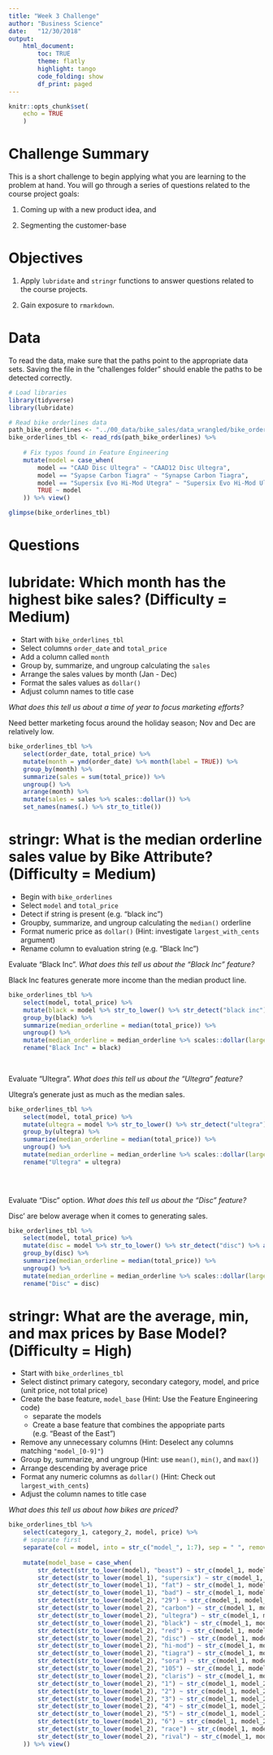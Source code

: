 ```yaml
---
title: "Week 3 Challenge"
author: "Business Science"
date:   "12/30/2018"
output: 
    html_document:
        toc: TRUE
        theme: flatly
        highlight: tango
        code_folding: show
        df_print: paged
---
```


```r
knitr::opts_chunk$set(
    echo = TRUE
    )
```

# Challenge Summary

This is a short challenge to begin applying what you are learning to the problem at hand. You will go through a series of questions related to the course project goals: 

1. Coming up with a new product idea, and 

2. Segmenting the customer-base

# Objectives

1. Apply `lubridate` and `stringr` functions to answer questions related to the course projects. 

2. Gain exposure to `rmarkdown`.

# Data

To read the data, make sure that the paths point to the appropriate data sets. Saving the file in the "challenges folder" should enable the paths to be detected correctly. 

```r
# Load libraries
library(tidyverse)
library(lubridate)
```

```r
# Read bike orderlines data
path_bike_orderlines <- "../00_data/bike_sales/data_wrangled/bike_orderlines.rds"
bike_orderlines_tbl <- read_rds(path_bike_orderlines) %>%
    
    # Fix typos found in Feature Engineering
    mutate(model = case_when(
        model == "CAAD Disc Ultegra" ~ "CAAD12 Disc Ultegra",
        model == "Syapse Carbon Tiagra" ~ "Synapse Carbon Tiagra",
        model == "Supersix Evo Hi-Mod Utegra" ~ "Supersix Evo Hi-Mod Ultegra",
        TRUE ~ model
    )) %>% view()

glimpse(bike_orderlines_tbl)
```



# Questions

# lubridate: Which month has the highest bike sales? (Difficulty = Medium)

- Start with `bike_orderlines_tbl`
- Select columns `order_date` and `total_price`
- Add a column called `month`
- Group by, summarize, and ungroup calculating the `sales`
- Arrange the sales values by month (Jan - Dec)
- Format the sales values as `dollar()`
- Adjust column names to title case

_What does this tell us about a time of year to focus marketing efforts?_

Need better marketing focus around the holiday season; Nov and Dec are relatively low. 

```r
bike_orderlines_tbl %>%
    select(order_date, total_price) %>%
    mutate(month = ymd(order_date) %>% month(label = TRUE)) %>%
    group_by(month) %>%
    summarize(sales = sum(total_price)) %>%
    ungroup() %>%
    arrange(month) %>%
    mutate(sales = sales %>% scales::dollar()) %>%
    set_names(names(.) %>% str_to_title())


```


# stringr: What is the median orderline sales value by Bike Attribute? (Difficulty = Medium)

- Begin with `bike_orderlines`
- Select `model` and `total_price`
- Detect if string is present (e.g. "black inc")
- Groupby, summarize, and ungroup calculating the `median()` orderline
- Format numeric price as `dollar()` (Hint: investigate `largest_with_cents` argument)
- Rename column to evaluation string (e.g. "Black Inc") 


Evaluate "Black Inc". _What does this tell us about the "Black Inc" feature?_

Black Inc features generate more income than the median product line. 

```r
bike_orderlines_tbl %>%
    select(model, total_price) %>%
    mutate(black = model %>% str_to_lower() %>% str_detect("black inc") %>% as.numeric()) %>%
    group_by(black) %>%
    summarize(median_orderline = median(total_price)) %>%
    ungroup() %>%
    mutate(median_orderline = median_orderline %>% scales::dollar(largest_with_cents = 1e+5)) %>%
    rename("Black Inc" = black)
    
    
```

Evaluate "Ultegra". _What does this tell us about the "Ultegra" feature?_

Ultegra's generate just as much as the median sales. 
```r
bike_orderlines_tbl %>%
    select(model, total_price) %>%
    mutate(ultegra = model %>% str_to_lower() %>% str_detect("ultegra") %>% as.numeric()) %>%
    group_by(ultegra) %>%
    summarize(median_orderline = median(total_price)) %>%
    ungroup() %>%
    mutate(median_orderline = median_orderline %>% scales::dollar(largest_with_cents = 1e+5)) %>%
    rename("Ultegra" = ultegra)

        
    
```


Evaluate "Disc" option. _What does this tell us about the "Disc" feature?_

Disc' are below average when it comes to generating sales. 

```r
bike_orderlines_tbl %>%
    select(model, total_price) %>%
    mutate(disc = model %>% str_to_lower() %>% str_detect("disc") %>% as.numeric()) %>%
    group_by(disc) %>%
    summarize(median_orderline = median(total_price)) %>%
    ungroup() %>%
    mutate(median_orderline = median_orderline %>% scales::dollar(largest_with_cents = 1e+5)) %>%
    rename("Disc" = disc)

```


# stringr: What are the average, min, and max prices by Base Model? (Difficulty = High)

- Start with `bike_orderlines_tbl`
- Select distinct primary category, secondary category, model, and price (unit price, not total price)
- Create the base feature, `model_base` (Hint: Use the Feature Engineering code)
    - separate the models
    - Create a base feature that combines the appopriate parts (e.g. "Beast of the East")
- Remove any unnecessary columns (Hint: Deselect any columns matching `"model_[0-9]"`)
- Group by, summarize, and ungroup (Hint: use `mean()`, `min()`, and `max()`)
- Arrange descending by average price
- Format any numeric columns as `dollar()` (Hint: Check out `largest_with_cents`) 
- Adjust the column names to title case

_What does this tell us about how bikes are priced?_

```r
bike_orderlines_tbl %>%
    select(category_1, category_2, model, price) %>%
    # separate first
    separate(col = model, into = str_c("model_", 1:7), sep = " ", remove = FALSE, fill = "right") %>%
    
    mutate(model_base = case_when(
        str_detect(str_to_lower(model), "beast") ~ str_c(model_1, model_2, model_3, model_4, sep = " "),
        str_detect(str_to_lower(model_1), "supersix") ~ str_c(model_1, model_2, sep = " "),
        str_detect(str_to_lower(model_1), "fat") ~ str_c(model_1, model_2, sep = " "),
        str_detect(str_to_lower(model_1), "bad") ~ str_c(model_1, model_2, sep = " "),
        str_detect(str_to_lower(model_2), "29") ~ str_c(model_1, model_2, sep = " "),
        str_detect(str_to_lower(model_2), "carbon") ~ str_c(model_1, model_2, sep = " "),
        str_detect(str_to_lower(model_2), "ultegra") ~ str_c(model_1, model_2, sep = " "),
        str_detect(str_to_lower(model_2), "black") ~ str_c(model_1, model_2, sep = " "),
        str_detect(str_to_lower(model_2), "red") ~ str_c(model_1, model_2, sep = " "),
        str_detect(str_to_lower(model_2), "disc") ~ str_c(model_1, model_2, sep = " "),
        str_detect(str_to_lower(model_2), "hi-mod") ~ str_c(model_1, model_2, sep = " "),
        str_detect(str_to_lower(model_2), "tiagra") ~ str_c(model_1, model_2, sep = " "),
        str_detect(str_to_lower(model_2), "sora") ~ str_c(model_1, model_2, sep = " "),
        str_detect(str_to_lower(model_2), "105") ~ str_c(model_1, model_2, sep = " "),
        str_detect(str_to_lower(model_2), "claris") ~ str_c(model_1, model_2, sep = " "),
        str_detect(str_to_lower(model_2), "1") ~ str_c(model_1, model_2, sep = " "),
        str_detect(str_to_lower(model_2), "2") ~ str_c(model_1, model_2, sep = " "),
        str_detect(str_to_lower(model_2), "3") ~ str_c(model_1, model_2, sep = " "),
        str_detect(str_to_lower(model_2), "4") ~ str_c(model_1, model_2, sep = " "),
        str_detect(str_to_lower(model_2), "5") ~ str_c(model_1, model_2, sep = " "),
        str_detect(str_to_lower(model_2), "6") ~ str_c(model_1, model_2, sep = " "),
        str_detect(str_to_lower(model_2), "race") ~ str_c(model_1, model_2, sep = " "),
        str_detect(str_to_lower(model_2), "rival") ~ str_c(model_1, model_2, sep = " ")
    )) %>% view()
    
 
```




